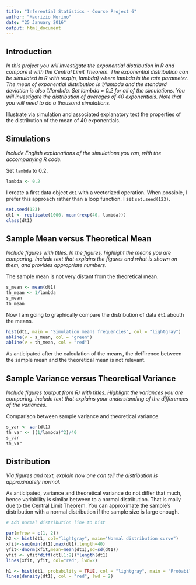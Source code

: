 ```yaml
---
title: "Inferential Statistics - Course Project 6"
author: "Maurizio Murino"
date: "25 January 2016"
output: html_document
---
```


## Introduction

_In this project you will investigate the exponential distribution in R and compare it with the Central Limit Theorem. The exponential distribution can be simulated in R with rexp(n, lambda) where lambda is the rate parameter. The mean of exponential distribution is 1/lambda and the standard deviation is also 1/lambda. Set lambda = 0.2 for all of the simulations. You will investigate the distribution of averages of 40 exponentials. Note that you will need to do a thousand simulations._

Illustrate via simulation and associated explanatory text the properties of the distribution of the mean of 40 exponentials. 

## Simulations
_Include English explanations of the simulations you ran, with the accompanying R code._

Set `lambda` to 0.2.

```r
lambda <- 0.2
```

I create a first data object `dt1` with a vectorized operation. When possible, I prefer this approach rather than a loop function. I set `set.seed(123)`. 

```r
set.seed(123)
dt1 <- replicate(1000, mean(rexp(40, lambda)))
class(dt1)
```

## Sample Mean versus Theoretical Mean 
_Include figures with titles. In the figures, highlight the means you are comparing. Include text that explains the figures and what is shown on them, and provides appropriate numbers._

The sample mean is not very distant from the theoretical mean.

```r
s_mean <- mean(dt1)
th_mean <- 1/lambda
s_mean
th_mean
```

Now I am going to graphically compare the distribution of data `dt1` abouth the means.

```r
hist(dt1, main = "Simulation means frequencies", col = "lightgray")
abline(v = s_mean, col = "green")
abline(v = th_mean, col = "red")
```

As anticipated after the calculation of the means, the deffirence between the sample mean and the theoretical mean is not relevant. 

## Sample Variance versus Theoretical Variance
_Include figures (output from R) with titles. Highlight the variances you are comparing. Include text that explains your understanding of the differences of the variances._

Comparison between sample variance and theoretical variance.

```r
s_var <- var(dt1)
th_var <- ((1/lambda)^2)/40
s_var
th_var
```

## Distribution
_Via figures and text, explain how one can tell the distribution is approximately normal._

As anticipated, variance and theoretical variance do not differ that much, hence variability is similar between to a normal distribution. That is maily due to the Central Limit Theorem. You can approximate the sample’s distribution with a normal distribution if the sample size is large enough.

```r
# Add normal distribution line to hist

par(mfrow = c(1, 2))
h2 <- hist(dt1, col="lightgray", main="Normal distribution curve") 
xfit<-seq(min(dt1),max(dt1),length=40) 
yfit<-dnorm(xfit,mean=mean(dt1),sd=sd(dt1)) 
yfit <- yfit*diff(dt1[1:2])*length(dt1) 
lines(xfit, yfit, col="red", lwd=2)

h1 <- hist(dt1, probability = TRUE, col = "lightgray", main = "Probability density curve")
lines(density(dt1), col = "red", lwd = 2)
```

